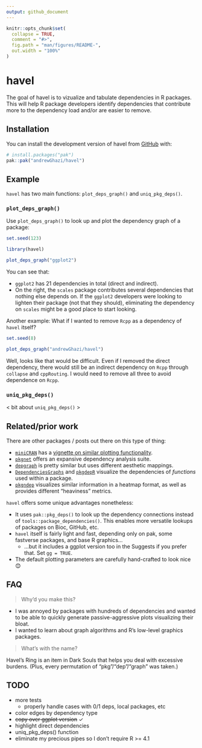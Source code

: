 ```yaml
---
output: github_document
---
```


<!-- README.md is generated from README.Rmd. Please edit that file -->

```r
knitr::opts_chunk$set(
  collapse = TRUE,
  comment = "#>",
  fig.path = "man/figures/README-",
  out.width = "100%"
)
```

# havel

<!-- badges: start -->
<!-- badges: end -->

The goal of havel is to vizualize and tabulate dependencies in R packages. This will help R package developers identify dependencies that contribute more to the dependency load and/or are easier to remove.

## Installation

You can install the development version of havel from [GitHub](https://github.com/) with:

``` r
# install.packages("pak")
pak::pak("andrewGhazi/havel")
```

## Example

`havel` has two main functions: `plot_deps_graph()` and `uniq_pkg_deps()`.

### `plot_deps_graph()`

Use `plot_deps_graph()` to look up and plot the dependency graph of a package:

```r
set.seed(123)
```

```r
library(havel)

plot_deps_graph("ggplot2")
```

You can see that:

* `ggplot2` has 21 dependencies in total (direct and indirect). 
* On the right, the `scales` package contributes several dependencies that nothing else depends on. If the `ggplot2` developers were looking to lighten their package (not that they should), eliminating the dependency on `scales` might be a good place to start looking. 

Another example: What if I wanted to remove `Rcpp` as a dependency of `havel` itself?

```r
set.seed(8)
```

```r
plot_deps_graph("andrewGhazi/havel")
```

Well, looks like that would be difficult. Even if I removed the direct dependency, there would still be an indirect dependency on `Rcpp` through `collapse` and `cppRouting`. I would need to remove all three to avoid dependence on `Rcpp`.

### `uniq_pkg_deps()`

< bit about `uniq_pkg_deps()` >

## Related/prior work

There are other packages / posts out there on this type of thing:

* [`miniCRAN`](https://github.com/andrie/miniCRAN) has a [vignette on similar plotting functionality](https://cran.r-project.org/web/packages/miniCRAN/vignettes/miniCRAN-dependency-graph.html).
* [`pkgnet`](https://uptake.github.io/pkgnet/index.html) offers an expansive dependency analysis suite.
* [`depgraph`](https://github.com/crsh/depgraph) is pretty similar but uses different aesthetic mappings.
* [`DependenciesGraphs`](https://datastorm-open.github.io/DependenciesGraphs/) and [`pkgdepR`](https://cran.r-project.org/web/packages/pkgdepR/index.html) visualize the dependencies of *functions* used within a package.
* [`pkgndep`](https://cran.r-project.org/web/packages/pkgndep/index.html) visualizes similar information in a heatmap format, as well as provides different "heaviness" metrics.

`havel` offers some unique advantages nonetheless:

* It uses `pak::pkg_deps()` to look up the dependency connections instead of `tools::package_dependencies()`. This enables more versatile lookups of packages on Bioc, GitHub, etc.
* `havel` itself is fairly light and fast, depending only on pak, some fastverse packages, and base R graphics...
  * ...but it includes a ggplot version too in the Suggests if you prefer that. Set `gg = TRUE`.
* The default plotting parameters are carefully hand-crafted to look nice 😊

## FAQ

> Why'd you make this?

* I was annoyed by packages with hundreds of dependencies and wanted to be able to quickly generate passive-aggressive plots visualizing their bloat.
* I wanted to learn about graph algorithms and R's low-level graphics packages.

> What's with the name?

Havel's Ring is an item in Dark Souls that helps you deal with excessive burdens. (Plus, every permutation of "pkg"/"dep"/"graph" was taken.)

## TODO

* more tests
  * properly handle cases with 0/1 deps, local packages, etc
* color edges by dependency type
* ~~copy over ggplot version~~ ✓
* highlight direct dependencies
* uniq_pkg_deps() function
* eliminate my precious pipes so I don't require R >= 4.1 
